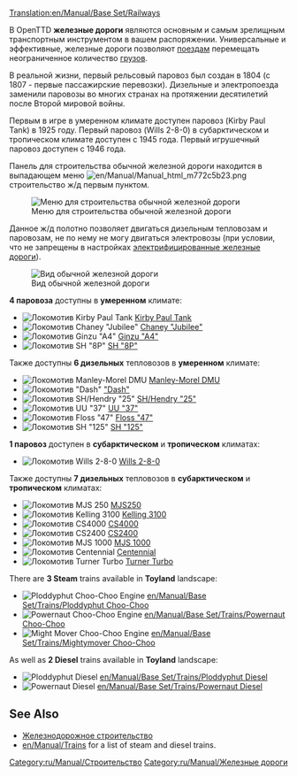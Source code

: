 [[Translation:en/Manual/Base Set/Railways]]
{{ru/Перевод|en/Manual/Base Set/Railways|70}}
{{ru/Manual/Base Set/Типы железных дорог}}

В OpenTTD '''железные дороги''' являются основным и самым зрелищным транспортным инструментом в вашем распоряжении. Универсальные и эффективные, железные дороги позволяют [[ru/Manual/Поезда|поездам]] перемещать неограниченное количество [[ru/Manual/Груз|грузов]].

В реальной жизни, первый рельсовый паровоз был создан в 1804 (с 1807 - первые пассажирские перевозки). Дизельные и электропоезда  заменили паровозы во многих странах на протяжении десятилетий после Второй мировой войны.

Первым в игре в умеренном климате доступен паровоз (Kirby Paul Tank) в 1925 году. Первый паровоз (Wills 2-8-0) в субарктическом и тропическом климате доступен с 1945 года. Первый игрушечный паровоз доступен с 1946 года.

Панель для строительства обычной железной дороги находится в выпадающем меню [[File:en/Manual/Manual html m772c5b23.png]] строительство ж/д первым пунктом.

[[File:ru/Manual/Openttd-rail1.png|none|Меню для строительства обычной железной дороги]]

Данное ж/д полотно позволяет двигаться дизельным тепловозам и паровозам, не по нему не могу двигаться электровозы (при условии, что не запрещены в настройках [[ru/Manual/Base Set/Электрифицированные железные дороги|электрифицированные железные дороги]]).

[[File:en/Manual/Base Set/Railway.png|none|frame|Вид обычной железной дороги]]

'''4 паровоза''' доступны в '''умеренном''' климате:
*[[File:en/Manual/Base Set/Trains/Kirbypaultank.png|Локомотив Kirby Paul Tank]] [[ru/Manual/Base Set/Trains/Kirby Paul Tank|Kirby Paul Tank]]
*[[File:en/Manual/Base Set/Trains/Chaneyjubilee.png|Локомотив Chaney "Jubilee"]] [[ru/Manual/Base Set/Trains/Chaney 'Jubilee'|Chaney "Jubilee"]]
*[[File:en/Manual/Base Set/Trains/Ginzua4.png|Локомотив Ginzu "A4"]] [[ru/Manual/Base Set/Trains/Ginzu 'A4'|Ginzu "A4"]]
*[[File:en/Manual/Base Set/Trains/Sh8p.png|Локомотив SH "8P"]] [[ru/Manual/Base Set/Trains/SH '8P'|SH "8P"]]
Также доступны '''6 дизельных''' тепловозов в '''умеренном''' климате:
*[[File:en/Manual/Base Set/Trains/Manleymoreldmu.png|Локомотив Manley-Morel DMU]] [[ru/Manual/Base Set/Trains/Manley-Morel DMU|Manley-Morel DMU]]
*[[File:en/Manual/Base Set/Trains/Dash.png|Локомотив "Dash"]] [[ru/Manual/Base Set/Trains/Dash|"Dash"]]
*[[File:en/Manual/Base Set/Trains/Shhendry25.png|Локомотив SH/Hendry "25"]] [[ru/Manual/Base Set/Trains/Hendry '25'|SH/Hendry "25"]]
*[[File:en/Manual/Base Set/Trains/Uu37.png|Локомотив UU "37"]] [[ru/Manual/Base Set/Trains/UU '37'|UU "37"]]
*[[File:en/Manual/Base Set/Trains/Floss47.png|Локомотив Floss "47"]] [[ru/Manual/Base Set/Trains/Floss '47'|Floss "47"]]
*[[File:en/Manual/Base Set/Trains/Sh125.png|Локомотив SH "125"]] [[ru/Manual/Base Set/Trains/SH '125'|SH "125"]]

'''1 паровоз''' доступен в '''субарктическом''' и '''тропическом''' климатах:
*[[File:en/Manual/Base Set/Trains/Wills280.png|Локомотив Wills 2-8-0]] [[ru/Manual/Base Set/Trains/Wills 2-8-0|Wills 2-8-0]]
Также доступны '''7 дизельных''' тепловозов в '''субарктическом''' и '''тропическом''' климатах:
*[[File:en/Manual/Base Set/Trains/Mjs250.png|Локомотив MJS 250]] [[ru/Manual/Base Set/Trains/MJS250|MJS250]]
*[[File:en/Manual/Base Set/Trains/Kelling3100.png|Локомотив Kelling 3100]] [[ru/Manual/Base Set/Trains/Kelling 3100|Kelling 3100]]
*[[File:en/Manual/Base Set/Trains/Cs4000.png|Локомотив CS4000]] [[ru/Manual/Base Set/Trains/CS4000|CS4000]]
*[[File:en/Manual/Base Set/Trains/Cs2400.png|Локомотив CS2400]] [[ru/Manual/Base Set/Trains/CS2400|CS2400]]
*[[File:en/Manual/Base Set/Trains/Mjs1000.png|Локомотив MJS 1000]] [[ru/Manual/Base Set/Trains/MJS 1000|MJS 1000]]
*[[File:en/Manual/Base Set/Trains/Centennial.png|Локомотив Centennial]] [[ru/Manual/Base Set/Trains/Centennial|Centennial]]
*[[File:en/Manual/Base Set/Trains/Turnerturbo.png|Локомотив Turner Turbo]] [[ru/Manual/Base Set/Trains/Turner Turbo|Turner Turbo]]


There are '''3 Steam''' trains available in '''Toyland''' landscape:
*[[File:en/Manual/Base Set/Trains/Ploddyphutchoochoo.png|Ploddyphut Choo-Choo Engine]] [[en/Manual/Base Set/Trains/Ploddyphut Choo-Choo]]
*[[File:en/Manual/Base Set/Trains/Powernautchoochoo.png|Powernaut Choo-Choo Engine]] [[en/Manual/Base Set/Trains/Powernaut Choo-Choo]]
*[[File:en/Manual/Base Set/Trains/Mightymoverchoochoo.png|Might Mover Choo-Choo Engine]] [[en/Manual/Base Set/Trains/Mightymover Choo-Choo]]
As well as '''2 Diesel''' trains available in '''Toyland''' landscape:
*[[File:en/Manual/Base Set/Trains/Ploddyphutdiesel.png|Ploddyphut Diesel]] [[en/Manual/Base Set/Trains/Ploddyphut Diesel]]
*[[File:en/Manual/Base Set/Trains/Powernautdiesel.png|Powernaut Diesel]] [[en/Manual/Base Set/Trains/Powernaut Diesel]]

==See Also==
*[[ru/Manual/Железнодорожное строительство|Железнодорожное строительство]]
*[[en/Manual/Trains]] for a list of steam and diesel trains.

[[Category:ru/Manual/Строительство]]
[[Category:ru/Manual/Железные дороги]]